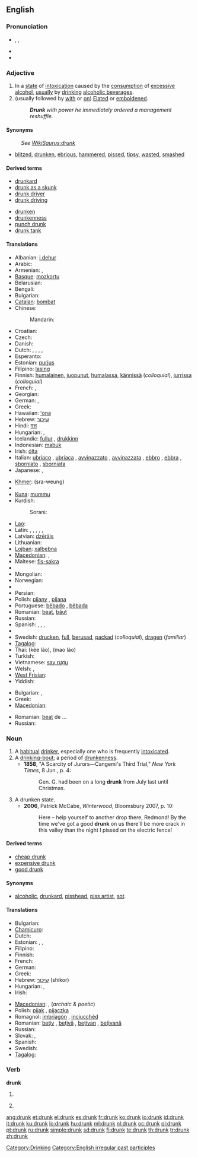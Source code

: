 ==English==

===Pronunciation===
* {{enPR|drŭngk}}, {{IPA|/drʌŋk/}}, {{SAMPA|/drVNk/}}
* {{audio|en-us-drunk.ogg|Audio (US)}}
* {{rhymes|ʌŋk}}

===Adjective===
{{en-adj|er}}

# In a [[state]] of [[intoxication]] caused by the [[consumption]] of [[excessive]] [[alcohol]], [[usually]] by [[drink]]ing [[alcoholic beverage]]s.
# (usually followed by [[with]] or [[on]]) [[elated|Elated]] or [[emboldened]].
#: '''''Drunk''' with power he immediately ordered a management reshuffle.''

====Synonyms====
: ''See [[:WikiSaurus:drunk|WikiSaurus:drunk]]''
* {{sense|intoxicated from alcohol}} [[blitzed]], [[drunken]], [[ebrious]], [[hammered]], [[pissed]], [[tipsy]], [[wasted]], [[smashed]]

====Derived terms====
{{rel-top|terms derived from drunk}}
* [[drunkard]]
* [[drunk as a skunk]]
* [[drunk driver]]
* [[drunk driving]]
{{rel-mid}}
* [[drunken]]
* [[drunkenness]]
* [[punch drunk]]
* [[drunk tank]]
{{rel-bottom}}

====Translations====
{{trans-top|intoxicated after drinking too much alcohol}}
* Albanian: [[i dehur]]
* Arabic: {{t|ar|سكران|tr=sakraan}}
* Armenian: {{t-|hy|խմած|tr=xmaç}}, {{t|hy|հարբած|tr=harbaç}}
* [[Basque]]: [[mozkortu]]
* Belarusian: {{t-|be|п'яны|alt=п’яны|tr=pjány|xs=Belarusian}}
* Bengali: {{t|bn|মাতাল|tr=mātāla|sc=Beng|xs=Bengali}}
* Bulgarian: {{t|bg|пиян|sc=Cyrl}}
* [[Catalan]]: [[bombat]]
* Chinese:
*: Mandarin: {{t-|cmn|醉|tr=zuì|sc=Hani}}
* Croatian: {{t-|hr|pijan}}
* Czech: {{t-|cs|opilý|m}}
* Danish: {{t-|da|fuld}}
* Dutch: {{t+|nl|dronken}}, {{t+|nl|zat}}, {{t+|nl|bezopen}}, {{t+|nl|blauw}}, {{t+|nl|beschonken}}
* Esperanto: {{t-|eo|ebria|xs=Esperanto}}
* Estonian: [[purjus]]
* Filipino: [[lasing]]
* Finnish: [[humalainen]], [[juopunut]], [[humalassa]], [[kännissä]] (''colloquial''), [[jurrissa]] (''colloquial'')
* French: {{t+|fr|ivre}}, {{t+|fr|saoul}}
* Georgian: {{t-|ka|მთვრალი|tr=mt‘vrali|sc=Geor|xs=Georgian}}
* German: {{t+|de|betrunken}},  {{t+|de|besoffen}}
* Greek: {{t+|el|μεθυσμένος|tr=meθisménos}}
* Hawaiian: [[ʻona]]
* Hebrew: [[שיכור]]
* Hindi: [[मत्त]]
* Hungarian: {{t|hu|ittas}},  {{t+|hu|részeg}}
* Icelandic: [[fullur]] {{m}}, [[drukkinn]] {{m}}
* Indonesian: [[mabuk]]
* Irish: [[ólta]]
* Italian: [[ubriaco]] {{m}}, [[ubriaca]] {{f}}, [[avvinazzato]] {{m}}, [[avvinazzata]] {{f}}, [[ebbro]] {{m}}, [[ebbra]] {{f}}, [[sborniato]] {{m}}, [[sborniata]] {{f}}
* Japanese: {{t-|ja|酔っ払い|tr=よっぱらい, yopparai}},  {{t-|ja|酔い|tr=よい, yoi}}
{{trans-mid}}
* [[Khmer]]: {{Khmr|[[ស្រវឹង]]}} (sra-weung)
* {{trreq|Korean}}
* [[Kuna]]: [[mummu]]
* Kurdish:
*: Sorani: {{t|ku|سه‌رخۆش|tr=serxosh|sc=ku-Arab}}
* [[Lao]]: {{t-|lo|ເມົາເຫລົ້າ|tr=mao-lao|sc=Laoo|xs=Lao}}
* Latin: {{t-|la|ebrius|m|alt=ēbrius}},  {{t-|la|ebria|f|alt=ēbria}},  {{t-|la|ebrium|n|alt=ēbrium}},  {{t|la|potus|m|alt=pōtus}},  {{t|la|-pota|f|alt=pōta}},  {{t|la|potum|n|alt=pōtum}}
* Latvian: [[dzērājs]]
* Lithuanian: {{t|lt|girtas|xs=Lithuanian}}
* [[Lojban]]: [[xalbebna]]
* [[Macedonian]]: {{t-|mk|пијан|m|tr=píjan}},  {{t|mk|опиен|m|tr=ópien}}
* Maltese: [[fis-sakra]]
* {{trreq|Maori}}
* Mongolian: {{t|mn|согтуу|tr=sogtuu|sc=Cyrl|xs=Mongolian}}
* Norwegian: {{t+|no|full}}
* {{trreq|Old English}}
* Persian: {{t+|fa|مست|tr=mast|xs=Persian}}
* Polish: [[pijany]] {{m}}, [[pijana]] {{f}}
* Portuguese: [[bêbado]] {{m}}, [[bêbada]] {{f}}
* Romanian: [[beat]], [[băut]]
* Russian: {{t+|ru|пьяный|tr=p’jányj}}
* Spanish: {{t+|es|borracho|m}}, {{t-|es|borracha|f}}, {{t+|es|ebrio|m}}, {{t-|es|ebria|f}}
* {{trreq|Swahili}}
* Swedish: [[drucken]], [[full]], [[berusad]], [[packad]] (''colloquial''), [[dragen]] (''familiar'')
* [[Tagalog]]: {{t-|tl|lasing|xs=Tagalog}}
* Thai: {{Thai|[[ขี้เหล้า]]}} (kêe lâo), {{Thai|[[เมาเหล้า]]}} (mao lâo)
* Turkish: {{t+|tr|sarhoş}}
* Vietnamese: [[say rượu]]
* Welsh: {{t+|cy|meddw|xs=Welsh}}, {{t+|cy|wedi|xs=Welsh}} {{t+|cy|meddwi|xs=Welsh}}
* [[West Frisian]]: {{t-|fy|dronken|xs=West Frisian}}
* Yiddish: {{t|yi|שיכּור|tr=shiker|xs=Yiddish}}
{{trans-bottom}}

{{trans-top|elated by emotion}}
* Bulgarian: {{t|bg|опиянен|sc=Cyrl}}, {{t|bg|въодушевен|sc=Cyrl}}
* Greek: {{t+|el|μεθυσμένος|tr=meθisménos}}
* [[Macedonian]]: {{t|mk|опиен|m|tr=ópien}}
{{trans-mid}}
* Romanian: [[beat]] de ...
* Russian: {{t|ru|опьянённый|tr=op’janjónnyj}}
{{trans-bottom}}

===Noun===
{{en-noun}}

# A [[habitual]] [[drinker]], especially one who is frequently [[intoxicated]].
# A [[drinking-bout]]; a period of [[drunkenness]].
#* '''1858''', "A Scarcity of Jurors—Cangemi's Third Trial," ''New York Times'', 8 Jun., p. 4:
#*: Gen. G. had been on a long '''drunk''' from July last until Christmas.
# A drunken state.
#* '''2006''', Patrick McCabe, ''Winterwood'', Bloomsbury 2007, p. 10:
#*: Here – help yourself to another drop there, Redmond!  By the time we've got a good '''drunk''' on us there'll be more crack in this valley than the night I pissed on the electric fence!

====Derived terms====
* [[cheap drunk]]
* [[expensive drunk]]
* [[good drunk]]

====Synonyms====
* {{sense|habitual drinker}} [[alcoholic]], [[drunkard]], [[pisshead]], [[piss artist]], [[sot]].

====Translations====
{{trans-top|drinker}}
* Bulgarian: {{t|bg|пияница|m|sc=Cyrl}}
* [[Chamicuro]]: {{tø|ccc|shinitac̈homalo}}
* Dutch: {{t-|nl|dronkaard|m}}
* Estonian: {{t-|et|joodik}},  {{t|et|alkohoolik}},  {{t|et|alkash}}
* Filipino: {{tø|fil|lasinggero}}
* Finnish: {{t+|fi|juoppo}}
* French: {{t+|fr|ivrogne}}
* German: {{t-|de|Trinker|m}}
* Greek: {{t+|el|μέθυσος|m|tr=méθisos}}
* Hebrew: [[שיכור]] (shikor)
* Hungarian: {{t+|hu|alkoholista}},  {{qualifier|informal word}} {{t|hu|piás}}
* Irish: {{t-|ga|meisceoir|xs=Irish}}
{{trans-mid}}
* [[Macedonian]]: {{t-|mk|пијаница|m|f|tr=pijánica}},  {{t|mk|бекрија|m|tr=békrija}} (''archaic & poetic'')
* Polish: [[pijak]] {{m}}, [[pijaczka]] {{f}}
* Romagnol: [[imbriagòn]] {{m}}, [[inciucchèd]] {{m}}
* Romanian: [[beţiv]] {{m}}, [[beţivă]] {{f}}, [[beţivan]] {{m}}, [[beţivană]] {{f}}
* Russian: {{t+|ru|пьяница|m|f}}
* Slovak: {{t-|sk|opilec|m}}, {{t-|sk|pijan|m}}
* Spanish: {{t+|es|borracho|m}}
* Swedish: {{t-|sv|fyllo|n}}
* [[Tagalog]]: {{t|tl|lasinggero|xs=Tagalog}}
{{trans-bottom}}

===Verb===
'''drunk'''

# {{past participle of|[[drink]]}}
# {{context|Southern US}} {{simple past of|[[drink]]}}

[[Category:Drinking]]
[[Category:English irregular past participles]]

[[ang:drunk]]
[[et:drunk]]
[[el:drunk]]
[[es:drunk]]
[[fr:drunk]]
[[ko:drunk]]
[[io:drunk]]
[[id:drunk]]
[[it:drunk]]
[[ku:drunk]]
[[lo:drunk]]
[[hu:drunk]]
[[ml:drunk]]
[[nl:drunk]]
[[oc:drunk]]
[[pl:drunk]]
[[pt:drunk]]
[[ru:drunk]]
[[simple:drunk]]
[[sd:drunk]]
[[fi:drunk]]
[[te:drunk]]
[[th:drunk]]
[[tr:drunk]]
[[zh:drunk]]
